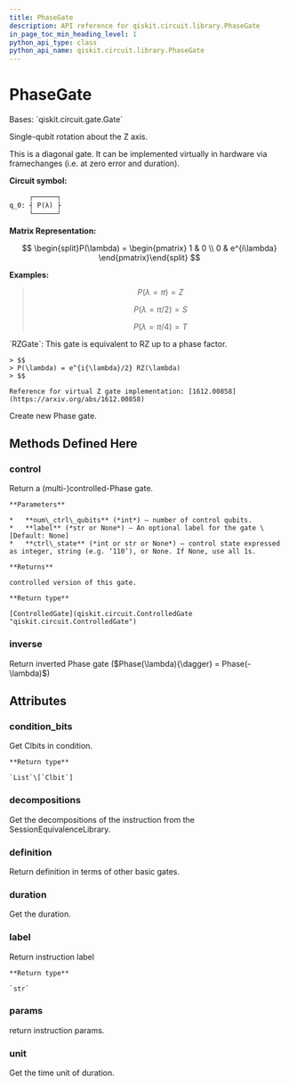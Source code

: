 ```yaml
---
title: PhaseGate
description: API reference for qiskit.circuit.library.PhaseGate
in_page_toc_min_heading_level: 1
python_api_type: class
python_api_name: qiskit.circuit.library.PhaseGate
---
```


# PhaseGate

<Class id="qiskit.circuit.library.PhaseGate" isDedicatedPage={true} github="https://github.com/qiskit/qiskit/tree/stable/0.19/qiskit/circuit/library/standard_gates/p.py" signature="PhaseGate(theta, label=None)">
  Bases: `qiskit.circuit.gate.Gate`

  Single-qubit rotation about the Z axis.

  This is a diagonal gate. It can be implemented virtually in hardware via framechanges (i.e. at zero error and duration).

  **Circuit symbol:**

  ```python
       ┌──────┐
  q_0: ┤ P(λ) ├
       └──────┘
  ```

  **Matrix Representation:**

$$
\begin{split}P(\lambda) =
\begin{pmatrix}
1 & 0 \\
0 & e^{i\lambda}
\end{pmatrix}\end{split}
$$

  **Examples:**

  > $$
  > P(\lambda = \pi) = Z
  > $$
  >
  > $$
  > P(\lambda = \pi/2) = S
  > $$
  >
  > $$
  > P(\lambda = \pi/4) = T
  > $$

  <Admonition title="See also" type="note">
    `RZGate`: This gate is equivalent to RZ up to a phase factor.

    > $$
    > P(\lambda) = e^{i{\lambda}/2} RZ(\lambda)
    > $$

    Reference for virtual Z gate implementation: [1612.00858](https://arxiv.org/abs/1612.00858)
  </Admonition>

  Create new Phase gate.

  ## Methods Defined Here

  ### control

  <Function id="qiskit.circuit.library.PhaseGate.control" name="control" signature="PhaseGate.control(num_ctrl_qubits=1, label=None, ctrl_state=None)">
    Return a (multi-)controlled-Phase gate.

    **Parameters**

    *   **num\_ctrl\_qubits** (*int*) – number of control qubits.
    *   **label** (*str or None*) – An optional label for the gate \[Default: None]
    *   **ctrl\_state** (*int or str or None*) – control state expressed as integer, string (e.g. ‘110’), or None. If None, use all 1s.

    **Returns**

    controlled version of this gate.

    **Return type**

    [ControlledGate](qiskit.circuit.ControlledGate "qiskit.circuit.ControlledGate")
  </Function>

  ### inverse

  <Function id="qiskit.circuit.library.PhaseGate.inverse" name="inverse" signature="PhaseGate.inverse()">
    Return inverted Phase gate ($Phase(\lambda){\dagger} = Phase(-\lambda)$)
  </Function>

  ## Attributes

  ### condition\_bits

  <Attribute id="qiskit.circuit.library.PhaseGate.condition_bits" name="condition_bits">
    Get Clbits in condition.

    **Return type**

    `List`\[`Clbit`]
  </Attribute>

  ### decompositions

  <Attribute id="qiskit.circuit.library.PhaseGate.decompositions" name="decompositions">
    Get the decompositions of the instruction from the SessionEquivalenceLibrary.
  </Attribute>

  ### definition

  <Attribute id="qiskit.circuit.library.PhaseGate.definition" name="definition">
    Return definition in terms of other basic gates.
  </Attribute>

  ### duration

  <Attribute id="qiskit.circuit.library.PhaseGate.duration" name="duration">
    Get the duration.
  </Attribute>

  ### label

  <Attribute id="qiskit.circuit.library.PhaseGate.label" name="label">
    Return instruction label

    **Return type**

    `str`
  </Attribute>

  ### params

  <Attribute id="qiskit.circuit.library.PhaseGate.params" name="params">
    return instruction params.
  </Attribute>

  ### unit

  <Attribute id="qiskit.circuit.library.PhaseGate.unit" name="unit">
    Get the time unit of duration.
  </Attribute>
</Class>

